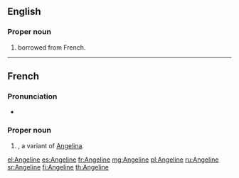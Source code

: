 {{also|angeline}}
==English==

===Proper noun===
{{en-proper noun}}

# {{given name|female|from=Ancient Greek}} borrowed from French.

----

==French==

===Pronunciation===
* {{audio|Fr-Paris--Angeline.ogg|Audio (Paris)}}

===Proper noun===
{{fr-proper noun}}

# {{given name|female|lang=fr}}, a variant of [[Angelina]].

[[el:Angeline]]
[[es:Angeline]]
[[fr:Angeline]]
[[mg:Angeline]]
[[pl:Angeline]]
[[ru:Angeline]]
[[sr:Angeline]]
[[fi:Angeline]]
[[th:Angeline]]